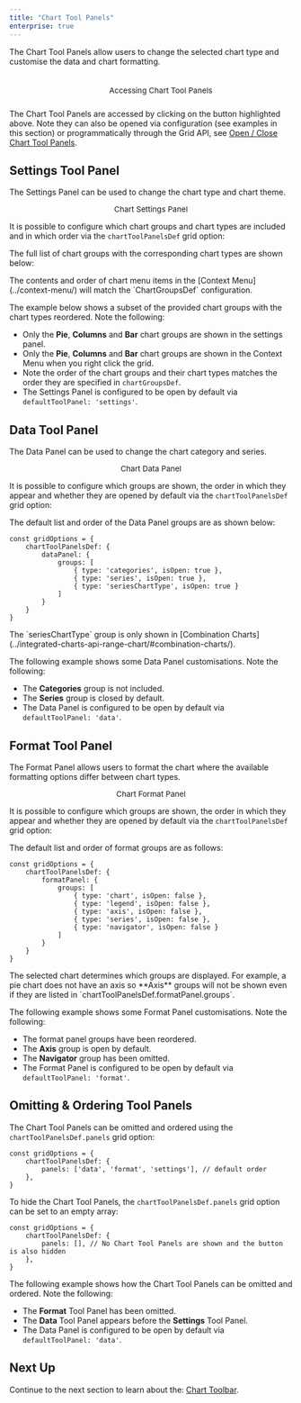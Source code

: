 ```yaml
---
title: "Chart Tool Panels"
enterprise: true
---
```


The Chart Tool Panels allow users to change the selected chart type and customise the data and chart formatting. 

<div style="display: flex; margin-bottom: 25px; margin-top: 25px; margin-left: 35px">
    <figure style="flex: 3; margin: 0;">
        <image-caption src="integrated-charts-chart-tool-panels/resources/chart-tool-panels.png" alt="Open Chart Tool Panels with button to close it on the middle left of the panels" constrained="true" centered="true"></image-caption>
        <figcaption style="text-align: center; font-size: 0.85rem; margin-top: 10px;">Accessing Chart Tool Panels</figcaption>
    </figure>
</div>

The Chart Tool Panels are accessed by clicking on the button highlighted above. Note they can also be opened 
via configuration (see examples in this section) or programmatically through the Grid API, see [Open / Close Chart Tool Panels](/integrated-charts-api-chart-tool-panel/#opening-and-closing-the-chart-tool-panel-via-grid-api/).

## Settings Tool Panel

The Settings Panel can be used to change the chart type and chart theme.

<figure style="flex: 3;">
    <image-caption src="integrated-charts-chart-tool-panels/resources/settings-panel.png" alt="Chart Settings Panel"  constrained="true" centered="true"></image-caption>
    <figcaption style="text-align: center; font-size: 0.85rem; margin-top: 10px;">Chart Settings Panel</figcaption>
</figure>

It is possible to configure which chart groups and chart types are included and in which order via the `chartToolPanelsDef` grid option: 

<api-documentation source='grid-options/properties.json' section='charts' names='["chartToolPanelsDef"]' ></api-documentation>

The full list of chart groups with the corresponding chart types are shown below:

<interface-documentation interfaceName="ChartGroupsDef" config='{"description":"", "asCode":true, "lineBetweenProps": false}'></interface-documentation>

<note>
The contents and order of chart menu items in the [Context Menu](../context-menu/) will match the `ChartGroupsDef` configuration.
</note>

The example below shows a subset of the provided chart groups with the chart types reordered. Note the following:

* Only the **Pie**, **Columns** and **Bar** chart groups are shown in the settings panel.
* Only the **Pie**, **Columns** and **Bar** chart groups are shown in the Context Menu when you right click the grid.
* Note the order of the chart groups and their chart types matches the order they are specified in `chartGroupsDef`.
* The Settings Panel is configured to be open by default via `defaultToolPanel: 'settings'`.

<GridExampleRunner title='Settings Tool Panel Customisation' name='settings-panel-customisation' type='generated' options='{ "enterprise": true, "modules": ["clientside", "menu", "charts"] }'></GridExampleRunner>

## Data Tool Panel

The Data Panel can be used to change the chart category and series.

<figure style="flex: 3;">
    <image-caption src="integrated-charts-chart-tool-panels/resources/data-panel.png" alt="Chart Data Panel" maxWidth="90%" constrained="true" centered="true"></image-caption>
    <figcaption style="text-align: center; font-size: 0.85rem; margin-top: 10px;">Chart Data Panel</figcaption>
</figure>

It is possible to configure which groups are shown, the order in which they appear and whether they are opened by default via the `chartToolPanelsDef` grid option:

<api-documentation source='grid-options/properties.json' section='charts' names='["chartToolPanelsDef"]' ></api-documentation>

The default list and order of the Data Panel groups are as shown below:

```
const gridOptions = {
    chartToolPanelsDef: {
        dataPanel: {
            groups: [
                { type: 'categories', isOpen: true },
                { type: 'series', isOpen: true },
                { type: 'seriesChartType', isOpen: true }
            ]
        }
    }
}
```

<note>
The `seriesChartType` group is only shown in [Combination Charts](../integrated-charts-api-range-chart/#combination-charts/).
</note>

The following example shows some Data Panel customisations. Note the following:

* The **Categories** group is not included.
* The **Series** group is closed by default.
* The Data Panel is configured to be open by default via `defaultToolPanel: 'data'`.

<GridExampleRunner title='Data Tool Panel Customisation' name='data-panel-customisation' type='generated' options='{ "enterprise": true, "modules": ["clientside", "menu", "charts"] }'></GridExampleRunner>

## Format Tool Panel

The Format Panel allows users to format the chart where the available formatting options differ between chart types.

<figure style="flex: 3;">
    <image-caption src="integrated-charts-chart-tool-panels/resources/format-panel.png" alt="Chart Format Panel" maxWidth="90%" constrained="true" centered="true"></image-caption>
    <figcaption style="text-align: center; font-size: 0.85rem; margin-top: 10px;">Chart Format Panel</figcaption>
</figure>

It is possible to configure which groups are shown, the order in which they appear and whether they are opened by default via the `chartToolPanelsDef` grid option:

<api-documentation source='grid-options/properties.json' section='charts' names='["chartToolPanelsDef"]' ></api-documentation>

The default list and order of format groups are as follows:

```
const gridOptions = {
    chartToolPanelsDef: {
        formatPanel: {
            groups: [
                { type: 'chart', isOpen: false },
                { type: 'legend', isOpen: false },
                { type: 'axis', isOpen: false },
                { type: 'series', isOpen: false },
                { type: 'navigator', isOpen: false }
            ]
        }
    }
}
```

<note>
The selected chart determines which groups are displayed. For example, a pie chart does not have an axis so **Axis** groups will not be shown even if they are listed in `chartToolPanelsDef.formatPanel.groups`.
</note>

The following example shows some Format Panel customisations. Note the following:

* The format panel groups have been reordered.
* The **Axis** group is open by default.
* The **Navigator** group has been omitted.
* The Format Panel is configured to be open by default via `defaultToolPanel: 'format'`.

<GridExampleRunner title='Format Tool Panel Customisation' name='format-panel-customisation' type='generated' options='{ "enterprise": true, "modules": ["clientside", "menu", "charts"] }'></GridExampleRunner>

## Omitting & Ordering Tool Panels 

The Chart Tool Panels can be omitted and ordered using the `chartToolPanelsDef.panels` grid option:

```
const gridOptions = {
    chartToolPanelsDef: {
        panels: ['data', 'format', 'settings'], // default order
    },
}
```

To hide the Chart Tool Panels, the `chartToolPanelsDef.panels` grid option can be set to an empty array:

```
const gridOptions = {
    chartToolPanelsDef: {
        panels: [], // No Chart Tool Panels are shown and the button is also hidden
    },
}
```


The following example shows how the Chart Tool Panels can be omitted and ordered. Note the following:

* The **Format** Tool Panel has been omitted.
* The **Data** Tool Panel appears before the **Settings** Tool Panel.
* The Data Panel is configured to be open by default via `defaultToolPanel: 'data'`.

<GridExampleRunner title='Omitting & Ordering Tool Panels' name='omitting-ordering-tool-panels' type='generated' options='{ "enterprise": true, "modules": ["clientside", "menu", "charts"] }'></GridExampleRunner>

## Next Up

Continue to the next section to learn about the: [Chart Toolbar](/integrated-charts-toolbar/).
